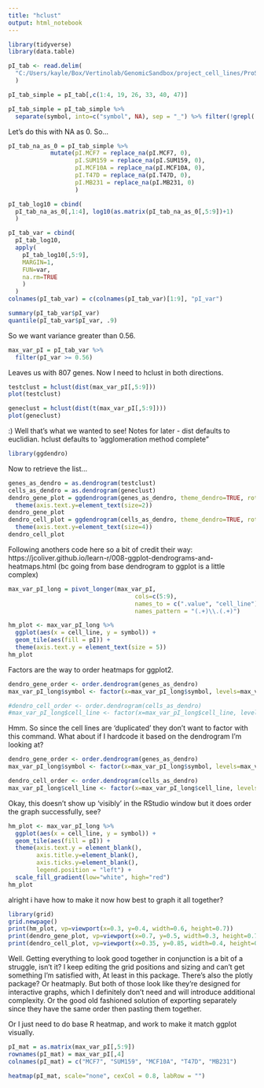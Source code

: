 ```yaml
---
title: "hclust"
output: html_notebook
---
```


```r
library(tidyverse)
library(data.table)
```

```r
pI_tab <- read.delim(
  "C:/Users/kayle/Box/Vertinolab/GenomicSandbox/project_cell_lines/ProSeq/pI/V3/project_cell_lines_pI.txt"
  )
```

```r
pI_tab_simple = pI_tab[,c(1:4, 19, 26, 33, 40, 47)]
```

```r
pI_tab_simple = pI_tab_simple %>%
  separate(symbol, into=c("symbol", NA), sep = "_") %>% filter(!grepl('chrY|chrX', chrom))
```

Let's do this with NA as 0. So...

```r
pI_tab_na_as_0 = pI_tab_simple %>% 
            mutate(pI.MCF7 = replace_na(pI.MCF7, 0),
                   pI.SUM159 = replace_na(pI.SUM159, 0),
                   pI.MCF10A = replace_na(pI.MCF10A, 0),
                   pI.T47D = replace_na(pI.T47D, 0),
                   pI.MB231 = replace_na(pI.MB231, 0)
                   )
```


```r
pI_tab_log10 = cbind(
  pI_tab_na_as_0[,1:4], log10(as.matrix(pI_tab_na_as_0[,5:9])+1)
  )
```


```r
pI_tab_var = cbind(
  pI_tab_log10,
  apply(
    pI_tab_log10[,5:9],
    MARGIN=1,
    FUN=var,
    na.rm=TRUE
    )
  )
colnames(pI_tab_var) = c(colnames(pI_tab_var)[1:9], "pI_var")
```

```r
summary(pI_tab_var$pI_var)
quantile(pI_tab_var$pI_var, .9)
```
So we want variance greater than 0.56.
```r
max_var_pI = pI_tab_var %>%
  filter(pI_var >= 0.56)
```

Leaves us with 807 genes. Now I need to hclust in both directions.

```r
testclust = hclust(dist(max_var_pI[,5:9]))
plot(testclust)
```

```r
geneclust = hclust(dist(t(max_var_pI[,5:9])))
plot(geneclust)
```
:) Well that's what we wanted to see!
Notes for later - dist defaults to euclidian. hclust defaults to 'agglomeration method complete"

```r
library(ggdendro)
```

Now to retrieve the list...
```r
genes_as_dendro = as.dendrogram(testclust)
cells_as_dendro = as.dendrogram(geneclust)
dendro_gene_plot = ggdendrogram(genes_as_dendro, theme_dendro=TRUE, rotate=TRUE) +
  theme(axis.text.y=element_text(size=2))
dendro_gene_plot
dendro_cell_plot = ggdendrogram(cells_as_dendro, theme_dendro=TRUE, rotate=FALSE) +
  theme(axis.text.y=element_text(size=4))
dendro_cell_plot

```
Following anothers code here so a bit of credit their way:
https://jcoliver.github.io/learn-r/008-ggplot-dendrograms-and-heatmaps.html
(bc going from base dendrogram to ggplot is a little complex)

```r
max_var_pI_long = pivot_longer(max_var_pI,
                                    cols=c(5:9),
                                    names_to = c(".value", "cell_line"),
                                    names_pattern = "(.+)\\.(.+)")
```
```r
hm_plot <- max_var_pI_long %>%
  ggplot(aes(x = cell_line, y = symbol)) +
  geom_tile(aes(fill = pI)) +
  theme(axis.text.y = element_text(size = 5))
hm_plot
```
Factors are the way to order heatmaps for ggplot2.
```r
dendro_gene_order <- order.dendrogram(genes_as_dendro)
max_var_pI_long$symbol <- factor(x=max_var_pI_long$symbol, levels=max_var_pI$symbol[dendro_gene_order], ordered=TRUE)

#dendro_cell_order <- order.dendrogram(cells_as_dendro)
#max_var_pI_long$cell_line <- factor(x=max_var_pI_long$cell_line, levels=max_var_pI_long$cell_line[dendro_gene_order], ordered=TRUE)
```
Hmm. So since the cell lines are 'duplicated' they don't want to factor with this command. What about if I hardcode it based on the dendrogram I'm looking at?
```r
dendro_gene_order <- order.dendrogram(genes_as_dendro)
max_var_pI_long$symbol <- factor(x=max_var_pI_long$symbol, levels=max_var_pI$symbol[dendro_gene_order], ordered=TRUE)

dendro_cell_order <- order.dendrogram(cells_as_dendro)
max_var_pI_long$cell_line <- factor(x=max_var_pI_long$cell_line, levels=c("MCF10A", "SUM159", "MB231", "MCF7", "T47D"), ordered=TRUE)
```
Okay, this doesn't show up 'visibly' in the RStudio window but it does order the graph successfully, see?

```r
hm_plot <- max_var_pI_long %>%
  ggplot(aes(x = cell_line, y = symbol)) +
  geom_tile(aes(fill = pI)) +
  theme(axis.text.y = element_blank(),
        axis.title.y=element_blank(),
        axis.ticks.y=element_blank(),
        legend.position = "left") +
  scale_fill_gradient(low="white", high="red")
hm_plot
```
alright i have how to make it now how best to graph it all together?


```r
library(grid)
grid.newpage()
print(hm_plot, vp=viewport(x=0.3, y=0.4, width=0.6, height=0.7))
print(dendro_gene_plot, vp=viewport(x=0.7, y=0.5, width=0.3, height=0.7))
print(dendro_cell_plot, vp=viewport(x=0.35, y=0.85, width=0.4, height=0.3))
```
Well. Getting everything to look good together in conjunction is a bit of a struggle, isn't it? I keep editing the grid positions and sizing and can't get something I'm satisfied with, At least in this package. There's also the plotly package? Or heatmaply. But both of those look like they're designed for interactive graphs, which I definitely don't need and will introduce additional complexity. Or the good old fashioned solution of exporting separately since they have the same order then pasting them together.

Or I just need to do base R heatmap, and work to make it match ggplot visually.
```r
pI_mat = as.matrix(max_var_pI[,5:9])
rownames(pI_mat) = max_var_pI[,4]
colnames(pI_mat) = c("MCF7", "SUM159", "MCF10A", "T47D", "MB231")
```

```r
heatmap(pI_mat, scale="none", cexCol = 0.8, labRow = "")
```


